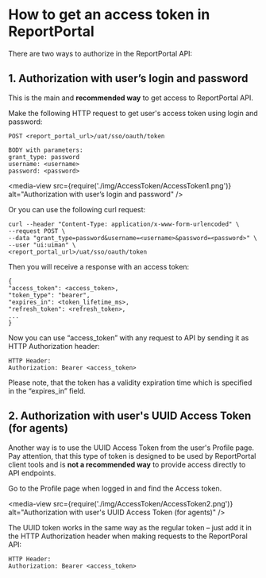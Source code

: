 # How to get an access token in ReportPortal

There are two ways to authorize in the ReportPortal API:

## 1. Authorization with user’s login and password

This is the main and **recommended way** to get access to ReportPortal API.

Make the following HTTP request to get user's access token using login and password:

```
POST <report_portal_url>/uat/sso/oauth/token

BODY with parameters:
grant_type: password
username: <username>
password: <password> 
```
<media-view src={require('./img/AccessToken/AccessToken1.png')} alt="Authorization with user’s login and password" />

Or you can use the following curl request:

```
curl --header "Content-Type: application/x-www-form-urlencoded" \
--request POST \
--data "grant_type=password&username=<username>&password=<password>" \
--user "ui:uiman" \
<report_portal_url>/uat/sso/oauth/token
```

Then you will receive a response with an access token:

```
{
"access_token": <access_token>,
"token_type": "bearer",
"expires_in": <token_lifetime_ms>,
"refresh_token": <refresh_token>,
...
}
```
Now you can use “access_token” with any request to API by sending it as HTTP Authorization header:

```
HTTP Header:
Authorization: Bearer <access_token>

```

Please note, that the token has a validity expiration time which is specified in the “expires_in” field. 

## 2. Authorization with user's UUID Access Token (for agents)

Another way is to use the UUID Access Token from the user's Profile page. Pay attention, that this type of token is designed to be used by ReportPortal client tools and is **not a recommended way** to provide access directly to API endpoints.

Go to the Profile page when logged in and find the Access token. 

<media-view src={require('./img/AccessToken/AccessToken2.png')} alt="Authorization with user's UUID Access Token (for agents)" />

The UUID token works in the same way as the regular token – just add it in the HTTP Authorization header when making requests to the ReportPoral API:

```
HTTP Header:
Authorization: Bearer <access_token>  
```